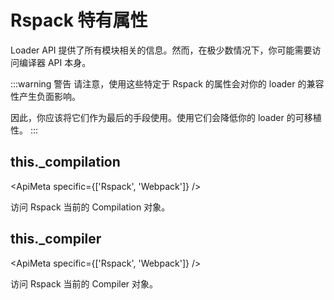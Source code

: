 

<WebpackLicense from="https://webpack.js.org/api/loaders/#webpack-specific-properties" />

# Rspack 特有属性

Loader API 提供了所有模块相关的信息。然而，在极少数情况下，你可能需要访问编译器 API 本身。

:::warning 警告
请注意，使用这些特定于 Rspack 的属性会对你的 loader 的兼容性产生负面影响。

因此，你应该将它们作为最后的手段使用。使用它们会降低你的 loader 的可移植性。
:::

## this.\_compilation

<ApiMeta specific={['Rspack', 'Webpack']} />

访问 Rspack 当前的 Compilation 对象。

## this.\_compiler

<ApiMeta specific={['Rspack', 'Webpack']} />

访问 Rspack 当前的 Compiler 对象。
